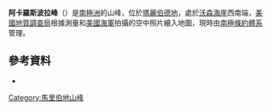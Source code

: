 {{Coord|86|21|S|148|28|W|display=title}}

'''阿卡羅斯波拉峰'''（{{lang-en|Acarospora Peak}}）是[[南極洲|南極洲]]的山峰，位於[[瑪麗伯德地|瑪麗伯德地]]，處於[[沃森海崖|沃森海崖]]西南端，[[美國地質調查局|美國地質調查局]]根據測量和[[美國海軍|美國海軍]]拍攝的空中照片繪入地圖，現時由[[南極條約體系|南極條約體系]]管理。

==參考資料==
*{{usgs-gazetteer|id=38}}

{{DEFAULTSORT:Acarospora Peak}}
[[Category:馬里伯地山峰|Category:馬里伯地山峰]]


{{MarieByrdLand-geo-stub}}